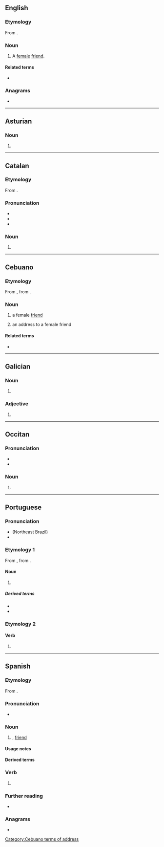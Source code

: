 {{also|amigá}}
==English==

===Etymology===
From {{bor|en|es|amiga||female friend}}.

===Noun===
{{en-noun}}

# {{lb|en|Latin American}} A [[female]] [[friend]].

====Related terms====
* {{l|en|amigo}}

===Anagrams===
* {{anagrams|en|a=aagim|agami}}

----

==Asturian==

===Noun===
{{ast-noun|f|amigues}}

# {{female equivalent of|ast|amigu}}

----

==Catalan==

===Etymology===
From {{inh|ca|la|amīca}}.

===Pronunciation===
* {{ca-IPA}}
* {{audio|ca|LL-Q7026 (cat)-Unjoanqualsevol-amiga.wav|Audio}}
* {{rhymes|ca|iɡa|s=3}}

===Noun===
{{ca-noun|f}}

# {{female equivalent of|ca|amic}}

----

==Cebuano==

===Etymology===
From {{bor|ceb|es|amiga||female friend}}, from {{der|ceb|la|amīca}}.

===Noun===
{{head|ceb|noun}}

# a female [[friend]]
# {{lb|ceb|obsolete}} an address to a female friend

====Related terms====
* {{l|ceb|amigo}}

[[Category:Cebuano terms of address]]
{{topics|ceb|Female|People}}

----

==Galician==

===Noun===
{{gl-noun|f}}

# {{female equivalent of|gl|amigo}}

===Adjective===
{{head|gl|adjective form}}

# {{feminine singular of|gl|amigo}}

----

==Occitan==

===Pronunciation===
* {{IPA|oc|[aˈmiɣo]}}
* {{audio|oc|LL-Q14185 (oci)-Davidgrosclaude-amiga.wav|Audio}}

===Noun===
{{oc-noun|f}}

# {{female equivalent of|oc|amic}}

----

==Portuguese==

===Pronunciation===
{{pt-IPA}}
* (Northeast Brazil) {{IPA|pt|/aˈmi.ɡa/}}
* {{hyphenation|pt|a|mi|ga}}

===Etymology 1===
From {{inh|pt|roa-opt|amiga}}, from {{inh|pt|la|amīca}}.

====Noun====
{{pt-noun|f}}

# {{female equivalent of|pt|amigo}}

=====Derived terms=====
* {{l|pt|amigona|pos=augmentative}}
* {{l|pt|amiguinha|pos=diminutive}}

===Etymology 2===

====Verb====
{{head|pt|verb form}}

# {{pt-verb-form-of|amigar}}

----

==Spanish==

===Etymology===
From {{inh|es|la|amīca}}.

===Pronunciation===
{{es-IPA}}
* {{audio|es|LL-Q1321 (spa)-AdrianAbdulBaha-amiga.wav|Audio (Colombia)}}

===Noun===
{{es-noun|f|m=amigo}}

# {{female equivalent of|es|amigo}}, [[friend]]

====Usage notes====
{{es-note-noun-mf|amigo}}

====Derived terms====
{{col3|es
|amiga con derecho a roce
|amiga con derechos
|amiga con ventajas
|amiga por correspondencia}}

===Verb===
{{head|es|verb form}}

# {{es-verb form of|amigar}}

===Further reading===
* {{R:es:DRAEamigo}}

===Anagrams===
* {{anagrams|es|a=aagim|agamí|magia|miagá|miaga}}

{{cln|es|terms of address}}